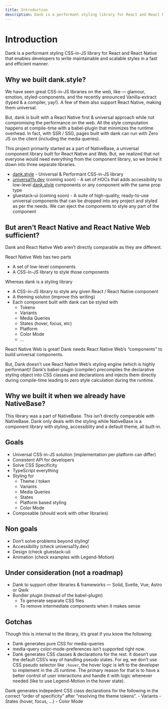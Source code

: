 ```yaml
---
title: Introduction
description: Dank is a performant styling library for React and React Native that enables developers to write maintainable and scalable styles in a fast and efficient manner.
---
```



<Meta title="Overview/Introduction" />

# Introduction

Dank is a performant styling CSS-in-JS library for React and React Native that enables developers to write maintainable and scalable styles in a fast and efficient manner.

## Why we built dank.style?

We have seen great CSS-in-JS libraries on the web, like — glamour, emotion, styled-components, and the recently announced Vanilla-extract (typed & a compiler, yay!). A few of them also support React Native, making them universal.

But, dank is built with a React Native first & universal approach while not compromising the performance on the web. All the style computation happens at compile-time with a babel-plugin that minimizes the runtime overhead. In fact, with SSR / SSG, pages built with dank can run with Zero JS on the client (including the media queries).

This project primarily started as a part of NativeBase, a universal component library built for React Native and Web. But, we realized that not everyone would need everything from the component library, so we broke it down into three separate libraries.

- [dank.style](http://dank.style) - Universal & Performant CSS-in-JS library
- [universa11y.dev](http://universa11y.dev) (coming soon) - A set of HOCs that adds accessibility to low-level [dank.style](http://dank.style) components or any component with the same prop type
- gluestack-ui (coming soon) - A suite of high-quality, ready-to-use universal components that can be dropped into any project and styled as per the needs. We can eject the components to style any part of the component

## But aren’t React Native and React Native Web sufficient?

Dank and React Native Web aren’t directly comparable as they are different.

React Native Web has two parts

- A set of low-level components
- A CSS-in-JS library to style those components

Whereas dank is a styling library

- A CSS-in-JS library to style any given React / React Native component
- A theming soluton (improve this writing)
- Each component built with dank can be styled with
  - Tokens
  - Variants
  - Media Queries
  - States (hover, focus, etc)
  - Platform
  - Color Mode
  - …

React Native Web is great! Dank needs React Native Web’s “components” to build universal components.

But, Dank doesn’t use React Native Web’s styling engine (which is highly performant)! Dank’s babel-plugin (compiler) precompiles the declarative styling object into CSS classes and declarations and injects them directly during compile-time leading to zero style calculation during the runtime.

## Why we built it when we already have NativeBase?

This library was a part of NativeBase. This isn’t directly comparable with NativeBase. Dank only deals with the styling while NativeBase is a component library with styling, accessiblity and a default theme, all built-in.

## Goals

- Universal CSS-in-JS solution (implementation per platform can differ)
- Consistent API for developers
- Solve CSS Specificity
- TypeScript everything
- Styling for
  - Theme / token
  - Variants
  - Media Queries
  - States
  - Platform based styling
  - Color Mode
- Composable (should work with other libraries)

## Non goals

- Don’t solve problems beyond styling!
- Accessibility (check universa11y.dev)
- Design (check gluestack-ui)
- Animation (check examples with Legend-Motion)

## Under consideration (not a roadmap)

- Dank to support other libraries & frameworks — Solid, Svelte, Vue, Astro or Qwik
- Bundler plugin (instead of the babel-plugin)
  - To generate separate CSS files
  - To remove intermediate components when it makes sense

## Gotchas

Though this is internal to the library, it’s great if you know the following:

- Dank generates pure CSS for media-queries
- media-query color-mode-preferences isn’t supported right now.
- Dank generates CSS classes & declarations for the rest. It doesn’t use the default CSS’s way of handling pseudo states. For eg, we don’t use CSS pseudo selector like `:hover`, the hover logic is left to the developer to implement in the JS runtime. The primary reason for that is to have a better control of user interactions and handle it with logic whenever needed (like to use Legend-Motion in the hover state).

Dank generates indepedent CSS class declarations for the following in the correct “order of specificity” after “resolving the theme tokens”. - Variants - States (hover, focus, …) - Color Mode
